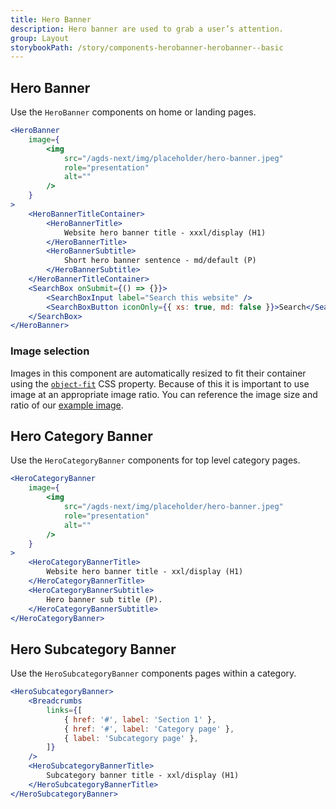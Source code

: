 ```yaml
---
title: Hero Banner
description: Hero banner are used to grab a user’s attention.
group: Layout
storybookPath: /story/components-herobanner-herobanner--basic
---
```


## Hero Banner

Use the `HeroBanner` components on home or landing pages.

```jsx live
<HeroBanner
	image={
		<img
			src="/agds-next/img/placeholder/hero-banner.jpeg"
			role="presentation"
			alt=""
		/>
	}
>
	<HeroBannerTitleContainer>
		<HeroBannerTitle>
			Website hero banner title - xxxl/display (H1)
		</HeroBannerTitle>
		<HeroBannerSubtitle>
			Short hero banner sentence - md/default (P)
		</HeroBannerSubtitle>
	</HeroBannerTitleContainer>
	<SearchBox onSubmit={() => {}}>
		<SearchBoxInput label="Search this website" />
		<SearchBoxButton iconOnly={{ xs: true, md: false }}>Search</SearchBoxButton>
	</SearchBox>
</HeroBanner>
```

### Image selection

Images in this component are automatically resized to fit their container using the [`object-fit`](https://developer.mozilla.org/en-US/docs/Web/CSS/object-fit) CSS property. Because of this it is important to use image at an appropriate image ratio. You can reference the image size and ratio of our [example image](/agds-next/img/placeholder/hero-banner.jpeg).

## Hero Category Banner

Use the `HeroCategoryBanner` components for top level category pages.

```jsx live
<HeroCategoryBanner
	image={
		<img
			src="/agds-next/img/placeholder/hero-banner.jpeg"
			role="presentation"
			alt=""
		/>
	}
>
	<HeroCategoryBannerTitle>
		Website hero banner title - xxl/display (H1)
	</HeroCategoryBannerTitle>
	<HeroCategoryBannerSubtitle>
		Hero banner sub title (P).
	</HeroCategoryBannerSubtitle>
</HeroCategoryBanner>
```

## Hero Subcategory Banner

Use the `HeroSubcategoryBanner` components pages within a category.

```jsx live
<HeroSubcategoryBanner>
	<Breadcrumbs
		links={[
			{ href: '#', label: 'Section 1' },
			{ href: '#', label: 'Category page' },
			{ label: 'Subcategory page' },
		]}
	/>
	<HeroSubcategoryBannerTitle>
		Subcategory banner title - xxl/display (H1)
	</HeroSubcategoryBannerTitle>
</HeroSubcategoryBanner>
```
